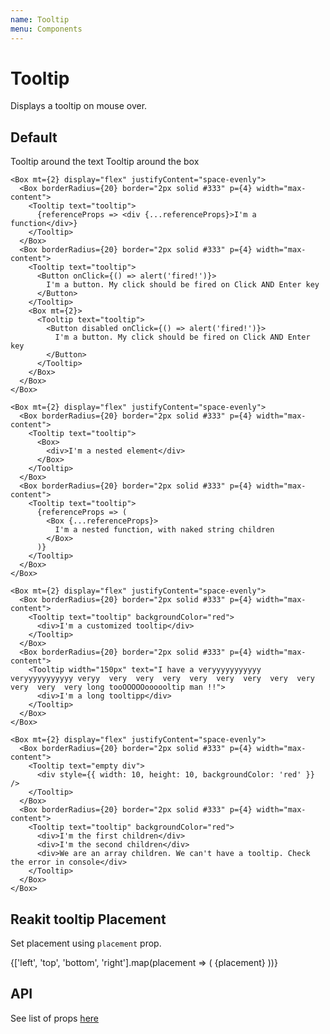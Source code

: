 ```yaml
---
name: Tooltip
menu: Components
---
```



# Tooltip

Displays a tooltip on mouse over.

## Default

<Playground>
  <Box display="flex" flexDirection="column">
    <Box display="flex" justifyContent="space-evenly">
      <Box borderRadius={20} border="2px solid #333" p={4} width="max-content">
        <Tooltip text="tooltip">Tooltip around the text</Tooltip>
      </Box>
      <Tooltip text="tooltip">
        <Box
          borderRadius={20}
          border="2px solid #333"
          p={4}
          width="max-content"
        >
          Tooltip around the box
        </Box>
      </Tooltip>
    </Box>

    <Box mt={2} display="flex" justifyContent="space-evenly">
      <Box borderRadius={20} border="2px solid #333" p={4} width="max-content">
        <Tooltip text="tooltip">
          {referenceProps => <div {...referenceProps}>I'm a function</div>}
        </Tooltip>
      </Box>
      <Box borderRadius={20} border="2px solid #333" p={4} width="max-content">
        <Tooltip text="tooltip">
          <Button onClick={() => alert('fired!')}>
            I'm a button. My click should be fired on Click AND Enter key
          </Button>
        </Tooltip>
        <Box mt={2}>
          <Tooltip text="tooltip">
            <Button disabled onClick={() => alert('fired!')}>
              I'm a button. My click should be fired on Click AND Enter key
            </Button>
          </Tooltip>
        </Box>
      </Box>
    </Box>

    <Box mt={2} display="flex" justifyContent="space-evenly">
      <Box borderRadius={20} border="2px solid #333" p={4} width="max-content">
        <Tooltip text="tooltip">
          <Box>
            <div>I'm a nested element</div>
          </Box>
        </Tooltip>
      </Box>
      <Box borderRadius={20} border="2px solid #333" p={4} width="max-content">
        <Tooltip text="tooltip">
          {referenceProps => (
            <Box {...referenceProps}>
              I'm a nested function, with naked string children
            </Box>
          )}
        </Tooltip>
      </Box>
    </Box>

    <Box mt={2} display="flex" justifyContent="space-evenly">
      <Box borderRadius={20} border="2px solid #333" p={4} width="max-content">
        <Tooltip text="tooltip" backgroundColor="red">
          <div>I'm a customized tooltip</div>
        </Tooltip>
      </Box>
      <Box borderRadius={20} border="2px solid #333" p={4} width="max-content">
        <Tooltip width="150px" text="I have a veryyyyyyyyyyy veryyyyyyyyyyy veryy  very  very  very  very  very  very  very  very  very  very  very long tooOOOOOoooooltip man !!">
          <div>I'm a long tooltipp</div>
        </Tooltip>
      </Box>
    </Box>

    <Box mt={2} display="flex" justifyContent="space-evenly">
      <Box borderRadius={20} border="2px solid #333" p={4} width="max-content">
        <Tooltip text="empty div">
          <div style={{ width: 10, height: 10, backgroundColor: 'red' }} />
        </Tooltip>
      </Box>
      <Box borderRadius={20} border="2px solid #333" p={4} width="max-content">
        <Tooltip text="tooltip" backgroundColor="red">
          <div>I'm the first children</div>
          <div>I'm the second children</div>
          <div>We are an array children. We can't have a tooltip. Check the error in console</div>
        </Tooltip>
      </Box>
    </Box>

  </Box>
</Playground>

## Reakit tooltip Placement

Set placement using `placement` prop.

<Playground>
  <Box display="flex" justifyContent="space-evenly">
    {['left', 'top', 'bottom', 'right'].map(placement => (
      <Box key={placement} p={2}>
        <Tooltip text="tooltip" placement={placement}>
          {placement}
        </Tooltip>
      </Box>
    ))}
  </Box>
</Playground>

## API

See list of props [here](https://reakit.io/docs/tooltip/)
